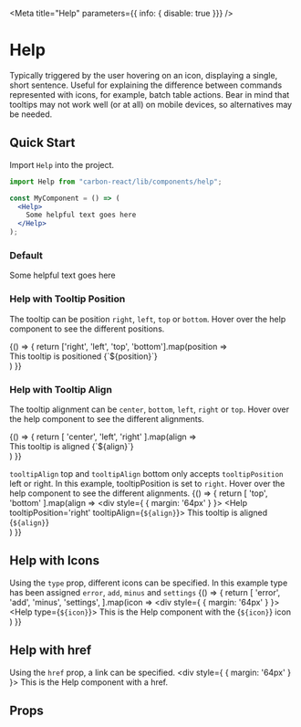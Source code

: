 
<Meta title="Help" parameters={{ info: { disable: true }}} />

# Help
Typically triggered by the user hovering on an icon, displaying a single, short sentence. 
Useful for explaining the difference between commands represented with icons, for example, batch table actions. 
Bear in mind that tooltips may not work well (or at all) on mobile devices, so alternatives may be needed.

## Quick Start
Import `Help` into the project.

```jsx
import Help from "carbon-react/lib/components/help";

const MyComponent = () => (
  <Help>
    Some helpful text goes here
  </Help>
);

```

### Default
<Preview>
  <Story name="Default">
    <div style={ { margin: '64px' } }>
      <Help>
        Some helpful text goes here
      </Help>
    </div>
  </Story>
</Preview>

### Help with Tooltip Position
The tooltip can be position `right`, `left`, `top` or `bottom`.
Hover over the help component to see the different positions.

<Preview>
  <Story name="with Tooltip Position">
    {() => {
      return ['right', 'left', 'top', 'bottom'].map(position =>
        <div style={ { margin: '64px' } }>
          <Help tooltipPosition={`${position}`}>
            This tooltip is positioned {`${position}`}
          </Help>
        </div>
      )
    }}
  </Story>
</Preview>

### Help with Tooltip Align
The tooltip alignment can be `center`, `bottom`, `left`, `right` or `top`.
Hover over the help component to see the different alignments.

<Preview>
  <Story name="with Tooltip Align">
    {() => {
      return [
        'center',
        'left',
        'right'
        ].map(align =>
        <div style={ { margin: '64px' } }>
          <Help 
          tooltipPosition='top' 
          tooltipAlign={`${align}`}>
            This tooltip is aligned {`${align}`} 
          </Help>
        </div>        
      )
    }}
  </Story>
</Preview>

`tooltipAlign` top and `tooltipAlign` bottom only accepts `tooltipPosition` left or right. In this example, tooltipPosition is set to `right`.
Hover over the help component to see the different alignments.
<Preview>
  <Story name="with Tooltip Align Top">
    {() => {
      return [
        'top',
        'bottom'
        ].map(align =>
        <div style={ { margin: '64px' } }>
          <Help 
          tooltipPosition='right' 
          tooltipAlign={`${align}`}>
            This tooltip is aligned {`${align}`} 
          </Help>
        </div>        
      )
    }}
  </Story>
</Preview>

## Help with Icons
Using the `type` prop, different icons can be specified. In this example type has been assigned `error`, `add`, `minus` and `settings`
<Preview>
  <Story name="with Icons">
    {() => {
      return [
        'error',
        'add',
        'minus',
        'settings',
        ].map(icon =>
        <div style={ { margin: '64px' } }>
          <Help type={`${icon}`}>
            This is the Help component with the {`${icon}`} icon
          </Help>
        </div>        
      )
    }}
  </Story>
</Preview>

## Help with href
Using the `href` prop, a link can be specified.
<Preview>
  <Story name="with href">
    <div style={ { margin: '64px' } }>
      <Help href='https://carbon.sage.com'>
        This is the Help component with a href.
      </Help>
    </div>        
  </Story>
</Preview>

## Props
<Props of={Help} />